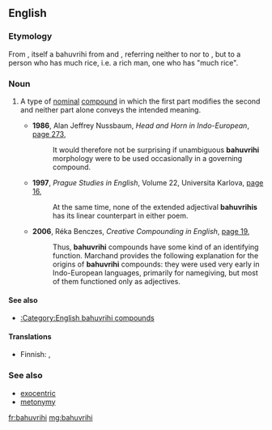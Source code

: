 ==English==
{{wikipedia}}

===Etymology===
From {{etyl|sa|en}} {{term|sc=Deva|बहुव्रीहि|tr=bahú-vrīhi||much rice|lang=sa}}, itself a bahuvrihi from {{term|sc=Deva|बहु|tr=bahu||much|lang=sa}} and {{term|sc=Deva|व्रीहि|tr=vrīhi||rice|lang=sa}}, referring neither to {{term|much}} nor to {{term|rice}}, but to a person who has much rice, i.e. a rich man, one who has "much rice".

===Noun===
{{en-noun}}
{{examples-right|sense=type of nominal compound|examples=*{{term|redcoat}} — A British soldier during the American Revolution<br>
*{{term|bluestocking}} — A scholarly, literary, or cultured woman<br>
*{{term|lowlife}} — An untrustworthy, despicable, or disreputable person.|width=30%}}

# {{context|linguistics|lang=en}} A type of [[nominal]] [[compound]] in which the first part modifies the second and neither part alone conveys the intended meaning.
#* '''1986''', Alan Jeffrey Nussbaum, ''Head and Horn in Indo-European'', [http://books.google.com.au/books?id=4xKMgV5OeIEC&pg=PA273&dq=%22bahuvrihi%22%7C%22bahuvrihis%22&hl=en&sa=X&ei=qVdNUu7WBaToiAeJ3oG4DA&redir_esc=y#v=onepage&q=%22bahuvrihi%22%7C%22bahuvrihis%22&f=false page 273],
#*: It would therefore not be surprising if unambiguous '''bahuvrihi''' morphology were to be used occasionally in a governing compound.
#* '''1997''', ''Prague Studies in English'', Volume 22, Universita Karlova, [http://books.google.com.au/books?id=SvpZAAAAMAAJ&q=%22bahuvrihi%22%7C%22bahuvrihis%22&dq=%22bahuvrihi%22%7C%22bahuvrihis%22&hl=en&sa=X&ei=qVdNUu7WBaToiAeJ3oG4DA&redir_esc=y page 16],
#*: At the same time, none of the extended adjectival '''bahuvrihis''' has its linear counterpart in either poem.
#* '''2006''', Réka Benczes, ''Creative Compounding in English'', [http://books.google.com.au/books?id=eK8R61s_gwQC&pg=PA19&dq=%22bahuvrihi%22%7C%22bahuvrihis%22&hl=en&sa=X&ei=qVdNUu7WBaToiAeJ3oG4DA&redir_esc=y#v=onepage&q=%22bahuvrihi%22%7C%22bahuvrihis%22&f=false page 19],
#*: Thus, '''bahuvrihi''' compounds have some kind of an identifying function. Marchand provides the following explanation for the origins of '''bahuvrihi''' compounds: they were used very early in Indo-European languages, primarily for namegiving, but most of them functioned only as adjectives.

====See also====
* [[:Category:English bahuvrihi compounds‎]]

====Translations====
{{trans-top|type of compound term}}
* Finnish: {{t|fi|bahuvriihi}}, {{t|fi|bahuvrihi}}
{{trans-mid}}
{{trans-bottom}}

===See also===
* [[exocentric]]
* [[metonymy]]

[[fr:bahuvrihi]]
[[mg:bahuvrihi]]
